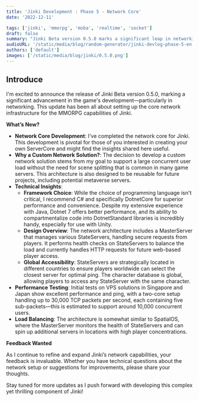 ```yaml
---
title: 'Jinki Development : Phase 5 - Network Core'
date: '2022-12-11'

tags: ['jinki', 'mmorpg', 'moba', 'realtime', 'socket']
draft: false
summary: "Jinki Beta version 0.5.0 marks a significant leap in networking, establishing a core network infrastructure to support robust MMORPG functionalities. This update features a custom network solution optimized for handling large user loads and includes global server accessibility and advanced load balancing. "
audioURL: '/static/media/blog/random-generator/jinki-devlog-phase-5-en.mp3'
authors: ['default']
images: ['/static/media/blog/jinki/0.5.0.png']
---
```



## Introduce

I'm excited to announce the release of Jinki Beta version 0.5.0, marking a significant advancement in the game's development—particularly in networking. This update has been all about setting up the core network infrastructure for the MMORPG capabilities of Jinki.

<YouTubeEmbed url="https://www.youtube.com/watch?v=U98MgNBLwfo" />

**What’s New?**

- **Network Core Development**: I've completed the network core for Jinki. This development is pivotal for those of you interested in creating your own ServerCore and might find the insights shared here useful.
- **Why a Custom Network Solution?**: The decision to develop a custom network solution stems from my goal to support a large concurrent user load without the need for scene splitting that is common in many game servers. This architecture is also designed to be reusable for future projects, including potential metaverse servers.
- **Technical Insights**:
  - **Framework Choice**: While the choice of programming language isn't critical, I recommend C# and specifically DotnetCore for superior performance and convenience. Despite my extensive experience with Java, Dotnet 7 offers better performance, and its ability to compartmentalize code into DotnetStandard libraries is incredibly handy, especially for use with Unity.
  - **Design Overview**: The network architecture includes a MasterServer that manages various StateServers, handling secure requests from players. It performs health checks on StateServers to balance the load and currently handles HTTP requests for future web-based player access.
  - **Global Accessibility**: StateServers are strategically located in different countries to ensure players worldwide can select the closest server for optimal ping. The character database is global, allowing players to access any StateServer with the same character.
- **Performance Testing**: Initial tests on VPS solutions in Singapore and Japan show excellent performance and ping, with a two-core setup handling up to 30,000 TCP packets per second, each containing five sub-packets—this is estimated to support around 10,000 concurrent users.
- **Load Balancing**: The architecture is somewhat similar to SpatialOS, where the MasterServer monitors the health of StateServers and can spin up additional servers in locations with high player concentrations.

**Feedback Wanted**

As I continue to refine and expand Jinki’s network capabilities, your feedback is invaluable. Whether you have technical questions about the network setup or suggestions for improvements, please share your thoughts.

Stay tuned for more updates as I push forward with developing this complex yet thrilling component of Jinki!